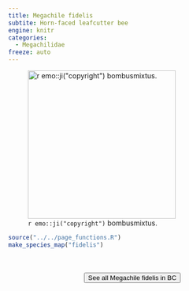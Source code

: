 ```yaml
---
title: Megachile fidelis
subtite: Horn-faced leafcutter bee
engine: knitr
categories:
  - Megachilidae
freeze: auto
---
```

![`r emo::ji("copyright")` bombusmixtus.](https://inaturalist-open-data.s3.amazonaws.com/photos/230154871/large.jpeg){height=300}





```r
source("../../page_functions.R")
make_species_map("fidelis")
```
<br><br>
<center>


<a href="https://inaturalist.ca/observations?place_id=7085&subview=map&taxon_id=309381"><button type="button" class="btn btn-secondary">See all Megachile fidelis in BC <i class="fa-solid fa-arrow-up-right-from-square"></i> </button></a>
</center>
